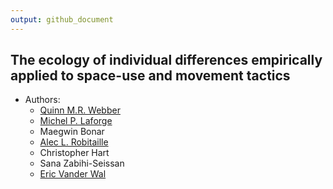 ```yaml
---
output: github_document
---
```


## The ecology of individual differences empirically applied to space-use and movement tactics


* Authors:
    + [Quinn M.R. Webber](https://qwebber.weebly.com/)
    + [Michel P. Laforge](https://mammalspatialecology.weebly.com/)
    + Maegwin Bonar
    + [Alec L. Robitaille](http://robitalec.ca)
    + Christopher Hart
    + Sana Zabihi-Seissan
    + [Eric Vander Wal](http://weel.gitlab.io)